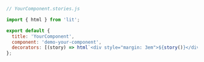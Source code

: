 ```js
// YourComponent.stories.js

import { html } from 'lit';

export default {
  title: 'YourComponent',
  component: 'demo-your-component',
  decorators: [(story) => html`<div style="margin: 3em">${story()}</div>`],
};
```
